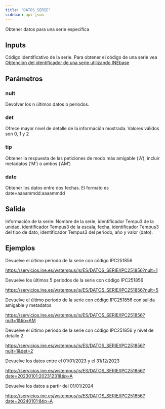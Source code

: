 ```yaml
---
title: "DATOS_SERIE"
sidebar: api-json
---
```


Obtener datos para una serie específica

## Inputs

Código identificativo de la serie. Para obtener el código de una serie vea [Obtención del identificador de una serie utilizando INEbase](../codigos_identificadores.html#obtenci%C3%B3n-del-identificador-de-una-serie-utilizando-inebase-s%C3%B3lo-tempus3)

## Parámetros

### **nult**

Devolver los n últimos datos o periodos.

### **det**

Ofrece mayor nivel de detalle de la información mostrada. Valores válidos son 0, 1 y 2

### **tip**

Obtener la respuesta de las peticiones de modo más amigable (‘A’), incluir metadatos (‘M’) o ambos (‘AM’)

### **date**

Obtener los datos entre dos fechas. El formato es date=aaaammdd:aaaammdd

## Salida

Información de la serie: Nombre de la serie, identificador Tempu3 de la unidad, identificador Tempus3 de la escala, fecha, identificador Tempus3 del tipo de dato, identificador Tempus3 del periodo, año y valor (dato).

## Ejemplos

Devuelve el último periodo de la serie con código IPC251856

<https://servicios.ine.es/wstempus/js/ES/DATOS_SERIE/IPC251856?nult=1>

Devuelve los últimos 5 periodos de la serie con código IPC251856

<https://servicios.ine.es/wstempus/js/ES/DATOS_SERIE/IPC251856?nult=5>

Devuelve el último periodo de la serie con código IPC251856 con salida amigable y metadatos

<https://servicios.ine.es/wstempus/js/ES/DATOS_SERIE/IPC251856?nult=1&tip=AM>

Devuelve el último periodo de la serie con código IPC251856 y nivel de detalle 2

<https://servicios.ine.es/wstempus/js/ES/DATOS_SERIE/IPC251856?nult=1&det=2>

Devuelve los datos entre el 01/01/2023 y el 31/12/2023

<https://servicios.ine.es/wstempus/js/ES/DATOS_SERIE/IPC251856?date=20230101:20231231&tip=A>

Devuelve los datos a partir del 01/01/2024

<https://servicios.ine.es/wstempus/js/ES/DATOS_SERIE/IPC251856?date=20240101:&tip=A>
